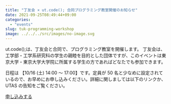 ```yaml
---
title: "丁友会 × ut.code(); 合同プログラミング教室開催のお知らせ"
date: 2021-09-25T08:49:44+09:00
categories:
  - "events"
slug: tuk-programming-workshop
image: ../../../src/images/no-image.svg
---
```


ut.code();は、丁友会と合同で、プログラミング教室を開催します。 丁友会は、工学部・工学系研究科の学生の親睦を目的とした団体ですが、このイベントは東京大学・東京大学大学院に所属する学生の方であればどなたでも参加できます。

日程は 【10/16 (土) 14:00 ～ 17:00】です。定員が 50 名と少なめに設定されているので、お早めにお申し込みください。詳細に関しましては以下のリンクか、UTAS の告知をご覧ください。

[申し込みする](https://tuk.t.u-tokyo.ac.jp/others/2021-programming/)
